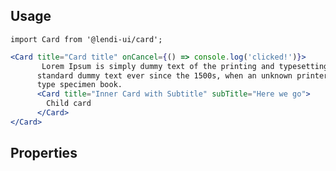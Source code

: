 
## Usage

```
import Card from '@lendi-ui/card';
```

```jsx
<Card title="Card title" onCancel={() => console.log('clicked!')}>
       Lorem Ipsum is simply dummy text of the printing and typesetting industry. Lorem Ipsum has been the industry's
      standard dummy text ever since the 1500s, when an unknown printer took a galley of type and scrambled it to make a
      type specimen book.
      <Card title="Inner Card with Subtitle" subTitle="Here we go">
        Child card
      </Card>
</Card>
```

## Properties

<PropTable>
  <PropTable.Entry name="title" type="string" description="Title of card"/>
  <PropTable.Entry name="subtitle" type="string" description="SubTitle of card"/>
  <PropTable.Entry name="interactiveTitle" type="React.ReactElement<DropdownProps>" description="Interactive title - a dropdown to switch between content."/>
  <PropTable.Entry name="cardTitleIcon" type="React.ReactElement<IconProps>" description="Icon to be shown along title"/>
  <PropTable.Entry name="moreIcon" type="React.ReactElement<IconProps>" description="Icon to be shown along Cancel button"/>
  <PropTable.Entry name="children" type="React.ReactNode" description="Content of the card."/>
  <PropTable.Entry name="onCancel" type="() => void" description="Handle the click event."/>
</PropTable>
